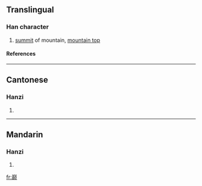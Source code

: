 {{see|巔}}

==Translingual==
===Han character===
{{Han char|rn=46|rad=山|as=16|sn=19|four=|canj=山十金人 (UJCO)}}
# [[summit]] of mountain, [[mountain top]]
====References====
{{Han ref|kx=0322.181|hdz=10805.090|uh=5DC5|ud=24005}}
----
==Cantonese==
===Hanzi===
{{yue-hanzi|jyut=|y=din1}}
# {{defn|Cantonese}}
----
==Mandarin==
===Hanzi===
{{cmn-hanzi|tra=巔|pin=[[diān]] (dian1)|wg=tien<sup>1</sup>}}
# {{defn|Mandarin}}

[[fr:巅]]